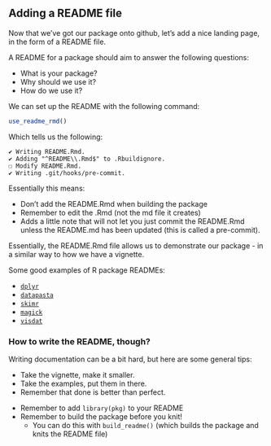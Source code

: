 ## Adding a README file

Now that we've got our package onto github, let's add a nice landing page, in the form of a README file.

A README for a package should aim to answer the following questions:

- What is your package?
- Why should we use it?
- How do we use it?

We can set up the README with the following command:

```r
use_readme_rmd()
```

Which tells us the following:

```
✔ Writing README.Rmd.
✔ Adding "^README\\.Rmd$" to .Rbuildignore.
☐ Modify README.Rmd.
✔ Writing .git/hooks/pre-commit.
```

Essentially this means:

- Don't add the README.Rmd when building the package
- Remember to edit the .Rmd (not the md file it creates)
- Adds a little note that will not let you just commit the README.Rmd unless the README.md has been updated (this is called a pre-commit).

Essentially, the README.Rmd file allows us to demonstrate our package - in a similar way to how we have a vignette. 

Some good examples of R package READMEs:

- [`dplyr`](https://github.com/tidyverse/dplyr?tab=readme-ov-file#dplyr-)
- [`datapasta`](https://github.com/MilesMcBain/datapasta)
- [`skimr`](https://github.com/ropensci/skimr?tab=readme-ov-file#skimr-)
- [`magick`](https://github.com/ropensci/magick?tab=readme-ov-file#ropensci-the-magick-package)
- [`visdat`](https://github.com/ropensci/visdat?tab=readme-ov-file#visdat-)

### How to write the README, though?

Writing documentation can be a bit hard, but here are some general tips:

- Take the vignette, make it smaller.
- Take the examples, put them in there.
- Remember that done is better than perfect.

::: {.callout-tip title="A common pitfall with README.Rmd"}

- Remember to add `library(pkg)` to your README
- Remember to build the package before you knit!
  - You can do this with `build_readme()` (which builds the package and knits the README file)
  
:::
